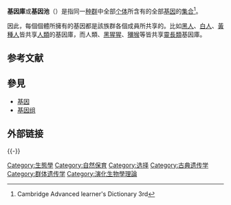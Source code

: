 '''基因庫'''或'''基因池'''（{{lang-en|'''gene pool'''}}）是指同一[[种群|种群]]中全部[[个体|个体]]所含有的全部[[基因|基因]]的[[集合|集合]]<ref>Cambridge Advanced learner's Dictionary 3rd</ref>。

因此，每個個體所擁有的基因都是該族群各個成員所共享的。比如[[黑人|黑人]]、[[白人|白人]]、[[黃種人|黃種人]]皆共享[[人類|人類]]的基因庫，而人類、[[黑猩猩|黑猩猩]]、[[獼猴|獼猴]]等皆共享[[靈長類|靈長類]]基因庫。

== 参考文献 ==
{{Reflist}}

== 參見 ==
* [[基因|基因]]
* [[基因组|基因组]]

== 外部链接 ==

{{-}}
{{群体遗传学}}

[[Category:生態學|Category:生態學]]
[[Category:自然保育|Category:自然保育]]
[[Category:选择|Category:选择]]
[[Category:古典遗传学|Category:古典遗传学]]
[[Category:群体遗传学|Category:群体遗传学]]
[[Category:演化生物學理論|Category:演化生物學理論]]

{{Genetics-stub}}
